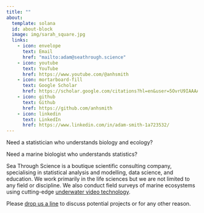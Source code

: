 ```yaml
---
title: ""
about:
  template: solana
  id: about-block
  image: img/sarah_square.jpg
  links:
    - icon: envelope
      text: Email
      href: "mailto:adam@seathrough.science"  
    - icon: youtube
      text: YouTube
      href: https://www.youtube.com/@anhsmith
    - icon: mortarboard-fill
      text: Google Scholar
      href: https://scholar.google.com/citations?hl=en&user=5OvrU9IAAAAJ
    - icon: github
      text: Github
      href: https://github.com/anhsmith
    - icon: linkedin
      text: LinkedIn
      href: https://www.linkedin.com/in/adam-smith-1a723532/
---
```


::: {#about-block}

Need a statistician who understands biology and ecology?

Need a marine biologist who understands statistics? 

Sea Through Science is a boutique scientific consulting company, specialising in statistical analysis and modelling, data science, and education. We work primarily in the life sciences but we are not limited to any field or discipline. We also conduct field surveys of marine ecosystems using cutting-edge [underwater video technology](bruv/index.qmd). 

Please [drop us a line](mailto:adam@seathrough.science) to discuss potential projects or for any other reason.

:::

